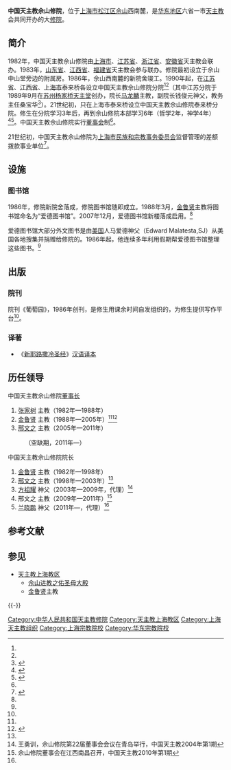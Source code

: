 {{Infobox University
|Name=中国天主教佘山修院
|EnglishName=
|SealImage=
|SealInfo＝
|Motto=
|Established=1982年
|Type=公立宗教院校
|President=
|President_title_1 ＝院长
|President_1 =
|Location={{PRC}}<br>[[上海市|上海市]][[松江区|松江区]][[佘山|佘山]]西南麓
|Campus =
|AreaTotal =	
|Nickname =	
|Celebration = 	
|Mascot =	
|Telephone =
|Website=
}}

'''中国天主教佘山修院'''，位于[[上海市|上海市]][[松江区|松江区]][[佘山|佘山]]西南麓，是[[华东地区|华东地区]]六省一市[[天主教|天主教]]会共同开办的大[[修院|修院]]。

== 简介 ==
1982年，中国天主教佘山修院由[[上海市|上海市]]、[[江苏省|江苏省]]、[[浙江省|浙江省]]、[[安徽省|安徽省]]天主教会联办。1983年，[[山东省|山东省]]、[[江西省|江西省]]、[[福建省|福建省]]天主教会参与联办。修院最初设立于佘山中山堂旁边的附属房。1986年，佘山西南麓的新院舍竣工。1990年起，在[[江苏省|江苏省]]、[[江西省|江西省]]、[[上海市|上海市]]泰来桥各设立中国天主教佘山修院分院<ref name=shmz/><ref name=ssxy/>（其中江苏分院于1989年9月在[[苏州|苏州]][[杨家桥天主堂|杨家桥天主堂]]创办，院长[[马龙麟|马龙麟]]主教，副院长钱俊元神父，教务主任桑宝华<ref>{{Cite web |url=http://www.jssdfz.gov.cn/book/zjz/D4/D7J.html |title=江苏省志·宗教志 第七节  宗教院校(修院) ，江苏省地方志，于2016-09-11查阅 |access-date=2016-09-11 |archive-url=https://web.archive.org/web/20161018210702/http://www.jssdfz.gov.cn/book/zjz/D4/D7J.html |archive-date=2016-10-18 |dead-url=no }}</ref>）。21世纪初，只在上海市泰来桥设立中国天主教佘山修院泰来桥分院。修生在分院学习3年后，再到佘山修院本部学习6年（哲学2年，神学4年）<ref name=shmz>{{Cite web |url=http://www.shmzw.gov.cn/gb/mzw/shzj/zjyx/userobject1ai516.html |title=天主教佘山修院，上海市民族和宗教网，2014-03-18 |access-date=2016-09-11 |archive-url=https://web.archive.org/web/20161130133004/http://www.shmzw.gov.cn/gb/mzw/shzj/zjyx/userobject1ai516.html |archive-date=2016-11-30 |dead-url=yes }}</ref><ref name=ssxy>{{Cite web |url=http://www.catholicsh.org/NewListIn.aspx?InfosID=303&InfoCategoryID=14 |title=佘山修院，天主教上海教区，2011-01-10 |access-date=2016-09-11 |archive-url=https://web.archive.org/web/20161023204955/http://www.catholicsh.org/NewListIn.aspx?InfosID=303&InfoCategoryID=14 |archive-date=2016-10-23 |dead-url=no }}</ref>。中国天主教佘山修院实行[[董事会|董事会]]制<ref name=shmz/>。

21世纪初，中国天主教佘山修院为[[上海市民族和宗教事务委员会|上海市民族和宗教事务委员会]]监督管理的差额拨款事业单位<ref>{{Cite web |url=http://www.shiyebian.net/xinxi/144072.html |title=2016年中国天主教佘山修院招聘公告，事业单位招聘网，2016-05-11 |access-date=2016-09-11 |archive-url=https://web.archive.org/web/20160919130033/http://www.shiyebian.net/xinxi/144072.html |archive-date=2016-09-19 |dead-url=no }}</ref>。

== 设施 ==
=== 图书馆 ===
1986年，修院新院舍落成，修院图书馆随即成立。1988年3月，[[金鲁贤|金鲁贤]]主教将图书馆命名为“爱德图书馆”。2007年12月，爱德图书馆新楼落成启用。<ref name=ssxy/>

爱德图书馆大部分外文图书是由[[美国|美国]]人马爱德神父（Edward Malatesta,SJ）从美国各地搜集并捐赠给修院的。1986年起，他连续多年利用假期帮爱德图书馆整理这些图书。<ref name=ssxy/>

== 出版 ==
=== 院刊  ===
{{See also|圣经中的葡萄树}}

院刊《葡萄园》，1986年创刊，是修生用课余时间自发组织的，为修生提供写作平台<ref name="ssxy" />。

=== 译著 ===
{{See also|天主教上海教区光启社}}
* 《[[新耶路撒冷圣经|新耶路撒冷圣经]]》[[圣经汉语译本|汉语译本]]

== 历任领导 ==
; 中国天主教佘山修院[[董事长|董事长]]
# [[张家树|张家树]] 主教（1982年—1988年）
# [[金鲁贤|金鲁贤]] 主教（1988年—2005年）<ref name=wang/><ref name=dfw>{{Cite web |url=http://rose.eastday.com/epublish/gb/paper447/1/class044700009/hwz1149460.htm |title=上海天主教概况，东方网，于2016-09-11查阅 |accessdate=2016-09-11 |archive-date=2016-11-30 |archive-url=https://web.archive.org/web/20161130133326/http://rose.eastday.com/epublish/gb/paper447/1/class044700009/hwz1149460.htm |dead-url=yes }}</ref>
# [[邢文之|邢文之]] 主教（2005年—2011年）
: （空缺期，2011年—）

; 中国天主教佘山修院院长
# [[金鲁贤|金鲁贤]] 主教（1982年—1998年）
# [[邢文之|邢文之]] 主教（1998年—2003年）<ref name=dfw/>
# [[方祖耀|方祖耀]] 神父（2003年—2009年，代理）<ref name=wang>王勇训，佘山修院第22届董事会会议在青岛举行，中国天主教2004年第1期</ref>
# 邢文之 主教（2009年—2011年）<ref>佘山修院董事会在江西南昌召开，中国天主教2010年第1期</ref>
# [[兰晓鹏|兰晓鹏]] 神父（2011年—，代理）<ref name=shmz/>

== 参考文献 ==
{{Reflist|30em}}

== 参见 ==
{{Portal box|中华人民共和国|天主教|教育|上海}}
* [[天主教上海教区|天主教上海教区]]
** [[佘山进教之佑圣母大殿|佘山进教之佑圣母大殿]]
** [[金鲁贤|金鲁贤]]主教

{{-}}
{{中国内地宗教院校}}

[[Category:中华人民共和国天主教修院|Category:中华人民共和国天主教修院]]
[[Category:天主教上海教区|Category:天主教上海教区]]
[[Category:上海天主教组织|Category:上海天主教组织]]
[[Category:上海宗教院校|Category:上海宗教院校]]
[[Category:华东宗教院校|Category:华东宗教院校]]